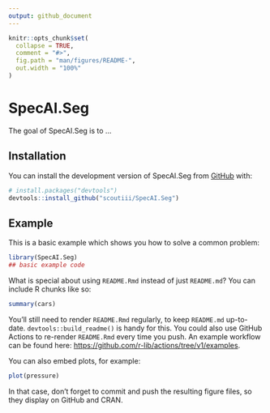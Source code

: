 ```yaml
---
output: github_document
---
```


<!-- README.md is generated from README.Rmd. Please edit that file -->

```r
knitr::opts_chunk$set(
  collapse = TRUE,
  comment = "#>",
  fig.path = "man/figures/README-",
  out.width = "100%"
)
```

# SpecAI.Seg

<!-- badges: start -->
<!-- badges: end -->

The goal of SpecAI.Seg is to ...

## Installation

You can install the development version of SpecAI.Seg from [GitHub](https://github.com/) with:

``` r
# install.packages("devtools")
devtools::install_github("scoutiii/SpecAI.Seg")
```

## Example

This is a basic example which shows you how to solve a common problem:

```r
library(SpecAI.Seg)
## basic example code
```

What is special about using `README.Rmd` instead of just `README.md`? You can include R chunks like so:

```r
summary(cars)
```

You'll still need to render `README.Rmd` regularly, to keep `README.md` up-to-date. `devtools::build_readme()` is handy for this. You could also use GitHub Actions to re-render `README.Rmd` every time you push. An example workflow can be found here: <https://github.com/r-lib/actions/tree/v1/examples>.

You can also embed plots, for example:

```r
plot(pressure)
```

In that case, don't forget to commit and push the resulting figure files, so they display on GitHub and CRAN.
